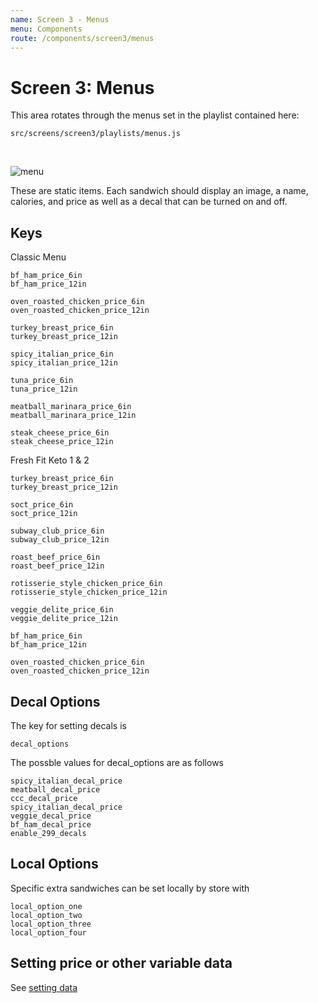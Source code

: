 ```yaml
---
name: Screen 3 - Menus
menu: Components
route: /components/screen3/menus
---
```


# Screen 3: Menus

This area rotates through the menus set in the playlist contained here:

```
src/screens/screen3/playlists/menus.js
```
<br />

![menu](./menu.jpg)


These are static items. Each sandwich should display an image, a name, calories, and price as well as a decal that can be turned on and off.

## Keys

Classic Menu
```
bf_ham_price_6in
bf_ham_price_12in

oven_roasted_chicken_price_6in
oven_roasted_chicken_price_12in

turkey_breast_price_6in
turkey_breast_price_12in

spicy_italian_price_6in
spicy_italian_price_12in

tuna_price_6in
tuna_price_12in

meatball_marinara_price_6in
meatball_marinara_price_12in

steak_cheese_price_6in
steak_cheese_price_12in
```

Fresh Fit Keto 1 & 2
```
turkey_breast_price_6in
turkey_breast_price_12in

soct_price_6in
soct_price_12in

subway_club_price_6in
subway_club_price_12in

roast_beef_price_6in
roast_beef_price_12in

rotisserie_style_chicken_price_6in
rotisserie_style_chicken_price_12in

veggie_delite_price_6in
veggie_delite_price_12in

bf_ham_price_6in
bf_ham_price_12in

oven_roasted_chicken_price_6in
oven_roasted_chicken_price_12in

```


## Decal Options

The key for setting decals is

```
decal_options
```
The possble values for decal_options are as follows
```
spicy_italian_decal_price
meatball_decal_price
ccc_decal_price
spicy_italian_decal_price
veggie_decal_price
bf_ham_decal_price
enable_299_decals
```

## Local Options

Specific extra sandwiches can be set locally by store with
```
local_option_one
local_option_two
local_option_three
local_option_four
```

## Setting price or other variable data

See [setting data](/setting-data)
